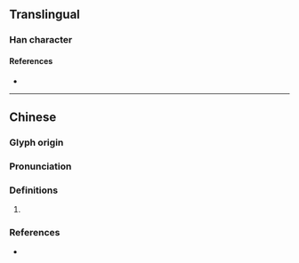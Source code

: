 {{character info}}
==Translingual==

===Han character===
{{Han char|rn=32|rad=土|as=07|sn=10|four=|canj=GBUU|ids=⿰土見}}

====References====
* {{Han ref|kx=0228.320|dkj=05089|dj=0464.390|hdz=10444.030|uh=57B7|ud=22455}}

----

==Chinese==
{{zh-forms}}

===Glyph origin===
{{Han etym}}

===Pronunciation===
{{zh-pron
|m=xiàn
|c=jin6
|mc=y
|oc=y
|cat=
}}

===Definitions===
{{zh-hanzi}}

# {{rfdef|zh}}

===References===
* {{R:yue:Jyutping Database}}